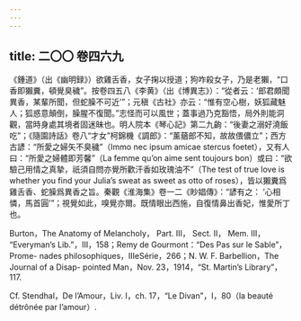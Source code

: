 ```yaml
---
---
---
```

title: 二〇〇 卷四六九
---




《鍾道》（出《幽明録》）欲雞舌香，女子掬以授道；狗咋殺女子，乃是老獺，“口香即獺糞，頓覺臭穢”。按卷四五八《李黄》（出《博異志》）：“從者云：‘郎君頗聞異香，某輩所聞，但蛇臊不可近’”；元稹《古社》亦云：“惟有空心樹，妖狐藏魅人；狐惑意顛倒，臊腥不復聞。”志怪而可以風世；蓋事過乃克豁悟，局外則能洞觀，當時身處其境者固迷昧也。明人院本《琴心記》第二九齣：“後妻之溺好澆飯吃”；《隨園詩話》卷八“才女”柯錦機《調郎》：“薰蕕郎不知，故故偎儂立”；西方古諺：“所愛之婦矢不臭穢”（Immo nec ipsum amicae stercus foetet），又有人曰：“所愛之婦體即芳馨”（La femme qu’on aime sent toujours bon）或曰：“欲驗己用情之真摯，祇須自問亦覺所歡汗香如玫瑰油不”（The test of true love is whether you find your Julia’s sweat as sweet as otto of roses），皆以獺糞爲雞舌香、蛇臊爲異香之旨。秦觀《淮海集》卷一二《眇娼傳》：“諺有之： ‘心相憐，馬首圓’”；視覺如此，嗅覺亦爾。既情眼出西施，自復情鼻出香妃，惟愛所丁也。

Burton，The Anatomy of Melancholy， Part. III， Sect. II， Mem. III， “Everyman’s Lib.”，III，158；Remy de Gourmont：“Des Pas sur le Sable”，Prome- nades philosophiques，IIIeSérie，266；N. W. F. Barbellion，The Journal of a Disap- pointed Man，Nov. 23，1914，“St. Martin’s Library”，117.

Cf. Stendhal，De l’Amour，Liv. I，ch. 17，“Le Divan”，I，80（la beauté détrônée par l’amour）.